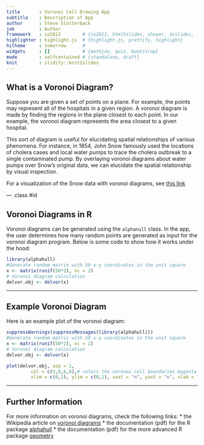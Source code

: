 ```yaml
---
title       : Voronoi Cell Drawing App
subtitle    : Description of App
author      : Steve Slotterback
job         : Author
framework   : io2012        # {io2012, html5slides, shower, dzslides, ...}
highlighter : highlight.js  # {highlight.js, prettify, highlight}
hitheme     : tomorrow      # 
widgets     : []            # {mathjax, quiz, bootstrap}
mode        : selfcontained # {standalone, draft}
knit        : slidify::knit2slides
---
```


## What is a Voronoi Diagram?

Suppose you are given a set of points on a plane. For example, the points may represent all of the hospitals in a given region. A voronoi diagram is made by finding the regions in the plane closest to each point. In our example, the voronoi diagram represents the area closest to a given hospital.

This sort of diagram is useful for elucidating spatial relationships of various phenomena.  For instance, in 1854, John Snow famously used the locations of cholera cases and local water pumps to trace the cholera outbreak to a single contaminated pump. By overlaying voronoi diagrams about water pumps over Snow's original data, we can elucidate the spatial relationship by visual inspection.

For a visualization of the Snow data with voronoi diagrams, see [this link](http://qgissextante.blogspot.com/2012/10/analyzing-john-snows-cholera-dataset.html)



--- .class #id 

## Voronoi Diagrams in R

Voronoi diagrams can be generated using the `alphanull` class.  In the app, the user determines how many random points are generated as input for the voronoi diagram program. Below is some code to show how it works under the hood:

```r
library(alphahull)
#Generate random matrix with 50 x-y coordinates in the unit square
x <- matrix(runif(50*2), nc = 2)
# Voronoi diagram calculation
delvor.obj <- delvor(x)

```

---

## Example Voronoi Diagram

Here is an example plot of the voronoi diagram:

```r
suppressWarnings(suppressMessages(library(alphahull)))
#Generate random matrix with 50 x-y coordinates in the unit square
x <- matrix(runif(50*2), nc = 2)
# Voronoi diagram calculation
delvor.obj <- delvor(x)

```
```r
plot(delvor.obj, asp = 1,
         col = c(3,0,6,0),# colors the voronoi cell boundaries magenta and the points green
         xlim = c(0,1), ylim = c(0,1), xaxt = "n", yaxt = "n", xlab = "x", ylab = "y")
```

---

## Further Information

For more information on voronoi diagrams, check the following links:
* the Wikipedia article on [voronoi diagrams](http://en.wikipedia.org/wiki/Voronoi_diagram)
* the documentation (pdf) for the R package [alphahull](http://cran.r-project.org/web/packages/alphahull/alphahull.pdf)
* the documentation (pdf) for the more advanced R package [geometry](http://cran.r-project.org/web/packages/geometry/geometry.pdf)